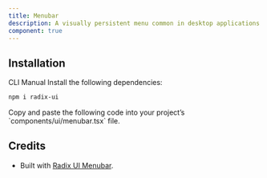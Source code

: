 ```yaml
---
title: Menubar
description: A visually persistent menu common in desktop applications that provides quick access to a consistent set of commands.
component: true
---
```


<ExamplePreview path="menubar/default" />

## Installation

<Tabs defaultValue="cli">

<TabsList>
  <TabsTrigger value="cli">CLI</TabsTrigger>
  <TabsTrigger value="manual">Manual</TabsTrigger>
</TabsList>

<TabsContent value="cli">
  <CliCommands name="menubar" />
</TabsContent>

<TabsContent value="manual">    
<Steps>
<Step>
Install the following dependencies:

```bash
npm i radix-ui
```

</Step>

<Step>
Copy and paste the following code into your project’s `components/ui/menubar.tsx` file.

<ComponentPreview name="menubar" />

</Step>
</Steps>

</TabsContent>

</Tabs>

## Credits

- Built with [Radix UI Menubar](https://www.radix-ui.com/primitives/docs/components/menubar).

